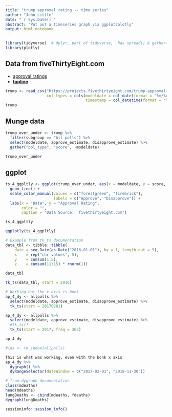 ```yaml
---
title: "trump approval rating -- time series"
author: "John Little"
date: "`r Sys.Date()`"
abstract: "Put out a timeseries graph via ggplot2plotly"
output: html_notebook
---
```


```r
library(tidyverse)  # dplyr, part of tidyverse,  has spread() & gather() 
library(plotly)
```


## Data from fiveThirtyEight.com

- [approval ratings](https://github.com/fivethirtyeight/data/tree/master/trump-approval-ratings)
- [**topline**](https://projects.fivethirtyeight.com/trump-approval-data/approval_topline.csv)


```r
trump <- read_csv("https://projects.fivethirtyeight.com/trump-approval-data/approval_topline.csv", 
                  col_types = cols(modeldate = col_date(format = "%m/%d/%Y"), 
                                   timestamp = col_datetime(format = "%H:%M:%S %d %b %Y ")))
trump
```

## Munge data

```r
trump_over_under <- trump %>% 
  filter(subgroup == "All polls") %>% 
  select(modeldate, approve_estimate, disapprove_estimate) %>%
  gather("pol_type", "score", -modeldate)

trump_over_under
```



## ggplot 

```r
ts_4_ggpltly <- ggplot(trump_over_under, aes(x = modeldate, y = score, color = pol_type)) +
  geom_line() +
  scale_color_manual(values = c("forestgreen", "firebrick"),
                     labels = c("Approve", "Disapprove")) +
  labs(x = "Date", y = "Approval Rating",
       color = "",
       caption = "Data Source:  fivethirtyeight.com")

ts_4_ggpltly
```

```r
ggplotly(ts_4_ggpltly)
```



``` r
# Example from tk_ts documentation
data_tbl <- tibble::tibble(
    date = seq.Date(as.Date("2016-01-01"), by = 1, length.out = 5),
    x    = rep("chr values", 5),
    y    = cumsum(1:5),
    z    = cumsum(11:15) * rnorm(1))

data_tbl

tk_ts(data_tbl, start = 2016)
```



``` r
# Working but the x axis is bonk
ap_4_dy <- allpolls %>% 
  select(modeldate, approve_estimate, disapprove_estimate) %>% 
  tk_ts(start = 20170201) 

ap_4_dy <- allpolls %>% 
  select(modeldate, approve_estimate, disapprove_estimate) %>% 
  #tk_ts()
  tk_ts(start = 2017, freq = 365) 

ap_4_dy

#idx <- tk_index(allpolls)
```


``` r 
This is what was working, even with the bonk x axis
ap_4_dy %>% 
  dygraph() %>% 
  dyRangeSelector(dateWindow = c("2017-02-01", "2018-11-30"))

```



``` r
# from dygraph documentation
class(mdeaths)
head(mdeaths)
lungDeaths <- cbind(mdeaths, fdeaths)
dygraph(lungDeaths)
```


```r
sessioninfo::session_info()
```


